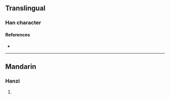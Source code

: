 {{character info/new}}
==Translingual==

===Han character===
{{Han char|rn=85|rad=水|as=20|sn=23|four=37120|canj=EANJ|ids=⿰氵闡}}

====References====
* {{Han ref|kx=0663.310|dkj=18793|dj=1072.190|hdz=31797.060|uh=705B|ud=28763|bh=F7E4|bd=63460}}

----

==Mandarin==

===Hanzi===
{{cmn-hanzi|pin=[[chǎn]] ([[chan3]])|wg=[[ch'an3|ch'an<sup>3</sup>]]}}

# {{defn|lang=cmn|sort=水20}}